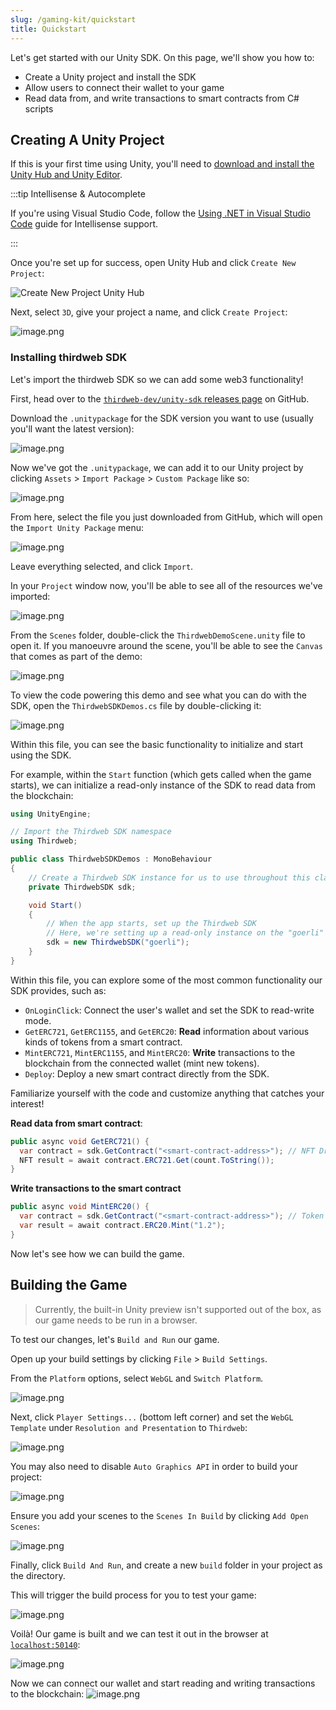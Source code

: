 ```yaml
---
slug: /gaming-kit/quickstart
title: Quickstart
---
```



Let's get started with our Unity SDK. On this page, we'll show you how to:

- Create a Unity project and install the SDK
- Allow users to connect their wallet to your game
- Read data from, and write transactions to smart contracts from C# scripts

## Creating A Unity Project

If this is your first time using Unity, you'll need to
[download and install the Unity Hub and Unity Editor](https://learn.unity.com/tutorial/install-the-unity-hub-and-editor).

:::tip Intellisense & Autocomplete

If you're using Visual Studio Code, follow the
[Using .NET in Visual Studio Code](https://code.visualstudio.com/docs/languages/dotnet) guide for Intellisense support.

:::

Once you're set up for success, open Unity Hub and click `Create New Project`:

![Create New Project Unity Hub](https://cdn.hashnode.com/res/hashnode/image/upload/v1668212495039/5hwf-TtKD.png)

Next, select `3D`, give your project a name, and click `Create Project`:

![image.png](https://cdn.hashnode.com/res/hashnode/image/upload/v1668212555757/mNNM_n6_E.png)

### Installing thirdweb SDK

Let's import the thirdweb SDK so we can add some web3 functionality!

First, head over to the [`thirdweb-dev/unity-sdk` releases page](https://github.com/thirdweb-dev/unity-sdk/releases) on GitHub.

Download the `.unitypackage` for the SDK version you want to use (usually you'll want the latest version):

![image.png](https://cdn.hashnode.com/res/hashnode/image/upload/v1668212863206/Ap8VapfSX.png)

Now we've got the `.unitypackage`, we can add it to our Unity project by clicking `Assets` > `Import Package` > `Custom Package` like so:

![image.png](https://cdn.hashnode.com/res/hashnode/image/upload/v1668212676064/H5BffjB17.png)

From here, select the file you just downloaded from GitHub, which will open the `Import Unity Package` menu:

![image.png](https://cdn.hashnode.com/res/hashnode/image/upload/v1668213080058/7evzCA0-Y.png)

Leave everything selected, and click `Import`.

In your `Project` window now, you'll be able to see all of the resources we've imported:

![image.png](https://cdn.hashnode.com/res/hashnode/image/upload/v1668213194792/Zl_10OQCV.png)

From the `Scenes` folder, double-click the `ThirdwebDemoScene.unity` file to open it. If you manoeuvre around the scene, you'll be able to see the `Canvas` that comes as part of the demo:

![image.png](https://cdn.hashnode.com/res/hashnode/image/upload/v1668213402193/MHAAgfIsp.png)

To view the code powering this demo and see what you can do with the SDK, open the `ThirdwebSDKDemos.cs` file by double-clicking it:

![image.png](https://cdn.hashnode.com/res/hashnode/image/upload/v1668213476859/lq24gmw1r.png)

Within this file, you can see the basic functionality to initialize and start using the SDK.

For example, within the `Start` function (which gets called when the game starts), we can initialize a read-only instance of the SDK to read data from the blockchain:

```csharp
using UnityEngine;

// Import the Thirdweb SDK namespace
using Thirdweb;

public class ThirdwebSDKDemos : MonoBehaviour
{
    // Create a Thirdweb SDK instance for us to use throughout this class
    private ThirdwebSDK sdk;

    void Start()
    {
        // When the app starts, set up the Thirdweb SDK
        // Here, we're setting up a read-only instance on the "goerli" test network.
        sdk = new ThirdwebSDK("goerli");
    }
}
```

Within this file, you can explore some of the most common functionality our SDK provides, such as:

- `OnLoginClick`: Connect the user's wallet and set the SDK to read-write mode.
- `GetERC721`, `GetERC1155`, and `GetERC20`: **Read** information about various kinds of tokens from a smart contract.
- `MintERC721`, `MintERC1155`, and `MintERC20`: **Write** transactions to the blockchain from the connected wallet (mint new tokens).
- `Deploy`: Deploy a new smart contract directly from the SDK.

Familiarize yourself with the code and customize anything that catches your interest!

**Read data from smart contract**:

```csharp
public async void GetERC721() {
  var contract = sdk.GetContract("<smart-contract-address>"); // NFT Drop
  NFT result = await contract.ERC721.Get(count.ToString());
}
```

**Write transactions to the smart contract**

```csharp
public async void MintERC20() {
  var contract = sdk.GetContract("<smart-contract-address>"); // Token
  var result = await contract.ERC20.Mint("1.2");
}
```

Now let's see how we can build the game.

## Building the Game

> Currently, the built-in Unity preview isn't supported out of the box, as our game needs to be run in a browser.

To test our changes, let's `Build and Run` our game.

Open up your build settings by clicking `File` > `Build Settings`.

From the `Platform` options, select `WebGL` and `Switch Platform`.

![image.png](https://cdn.hashnode.com/res/hashnode/image/upload/v1668220794916/gzemOuhkY.png)

Next, click `Player Settings...` (bottom left corner) and set the `WebGL Template` under `Resolution and Presentation` to `Thirdweb`:

![image.png](https://cdn.hashnode.com/res/hashnode/image/upload/v1668220894144/MlS9QjEiQ.png)

You may also need to disable `Auto Graphics API` in order to build your project:

![image.png](https://cdn.hashnode.com/res/hashnode/image/upload/v1668221000440/gjFeshDHr.png)

Ensure you add your scenes to the `Scenes In Build` by clicking `Add Open Scenes`:

![image.png](https://cdn.hashnode.com/res/hashnode/image/upload/v1668221043021/-pC_U5lGi.png)

Finally, click `Build And Run`, and create a new `build` folder in your project as the directory.

This will trigger the build process for you to test your game:

![image.png](https://cdn.hashnode.com/res/hashnode/image/upload/v1668221151585/1y8EQusvM.png)

Voilà! Our game is built and we can test it out in the browser at [`localhost:50140`](http://localhost:50140/):

![image.png](https://cdn.hashnode.com/res/hashnode/image/upload/v1668221317570/3f1B7yimW.png)

Now we can connect our wallet and start reading and writing transactions to the blockchain:
![image.png](https://cdn.hashnode.com/res/hashnode/image/upload/v1668221409295/fJP-jlxzR.png)
